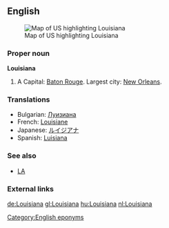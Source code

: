==English==
[[Image:Map of USA highlighting Louisiana.png|thumb|right|Map of US highlighting Louisiana]]

===Proper noun===
'''Louisiana'''

#A {{USstate}}  Capital: [[Baton Rouge]]. Largest city: [[New Orleans]].

===Translations===
*Bulgarian: [[Луизиана]]
*French: [[Louisiane]] {{f}}
*Japanese: [[ルイジアナ]] 
*Spanish: [[Luisiana]]

===See also===
*[[LA]]

===External links===
{{pedialite}}

[[Category:English eponyms]]

[[de:Louisiana]]
[[gl:Louisiana]]
[[hu:Louisiana]]
[[nl:Louisiana]]